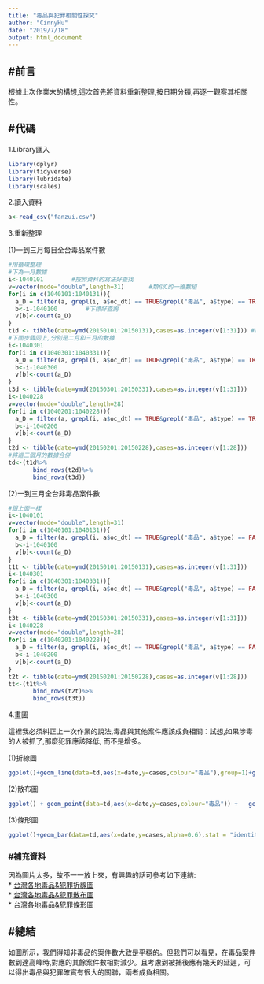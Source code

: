 ```yaml
---
title: "毒品與犯罪相關性探究"
author: "CinnyHu"
date: "2019/7/18"
output: html_document
---
```

## #前言  
根據上次作業末的構想,這次首先將資料重新整理,按日期分類,再逐一觀察其相關性。


## #代碼  
1.Library匯入
```r
library(dplyr)
library(tidyverse)
library(lubridate)
library(scales)
```

2.讀入資料
```r
a<-read_csv("fanzui.csv")
```
3.重新整理  
  
  (1)一到三月每日全台毒品案件數
```r
#用循環整理
#下為一月數據
i<-1040101        #按照資料的寫法好查找
v=vector(mode="double",length=31)       #類似C的一維數組
for(i in c(1040101:1040131)){ 
  a_D = filter(a, grepl(i, a$oc_dt) == TRUE&grepl("毒品", a$type) == TRUE)
  b<-i-1040100        #下標好查詢
  v[b]<-count(a_D)
}
t1d <- tibble(date=ymd(20150101:20150131),cases=as.integer(v[1:31])) #建tibble,日期重建、數量轉為整數為了方便之後畫圖
#下面步驟同上,分別是二月和三月的數據
i<-1040301
for(i in c(1040301:1040331)){ 
  a_D = filter(a, grepl(i, a$oc_dt) == TRUE&grepl("毒品", a$type) == TRUE)
  b<-i-1040300
  v[b]<-count(a_D)
}
t3d <- tibble(date=ymd(20150301:20150331),cases=as.integer(v[1:31]))
i<-1040228
v=vector(mode="double",length=28)
for(i in c(1040201:1040228)){ 
  a_D = filter(a, grepl(i, a$oc_dt) == TRUE&grepl("毒品", a$type) == TRUE)
  b<-i-1040200
  v[b]<-count(a_D)
}
t2d <- tibble(date=ymd(20150201:20150228),cases=as.integer(v[1:28]))
#將這三個月的數據合併
td<-(t1d%>%
       bind_rows(t2d)%>%
       bind_rows(t3d))
```
  (2)一到三月全台非毒品案件數
```r
#跟上面一樣
i<-1040101
v=vector(mode="double",length=31)
for(i in c(1040101:1040131)){ 
  a_D = filter(a, grepl(i, a$oc_dt) == TRUE&grepl("毒品", a$type) == FALSE)
  b<-i-1040100
  v[b]<-count(a_D)
}
t1t <- tibble(date=ymd(20150101:20150131),cases=as.integer(v[1:31]))
i<-1040301
for(i in c(1040301:1040331)){ 
  a_D = filter(a, grepl(i, a$oc_dt) == TRUE&grepl("毒品", a$type) == FALSE)
  b<-i-1040300
  v[b]<-count(a_D)
}
t3t <- tibble(date=ymd(20150301:20150331),cases=as.integer(v[1:31]))
i<-1040228
v=vector(mode="double",length=28)
for(i in c(1040201:1040228)){ 
  a_D = filter(a, grepl(i, a$oc_dt) == TRUE&grepl("毒品", a$type) == FALSE)
  b<-i-1040200
  v[b]<-count(a_D)
}
t2t <- tibble(date=ymd(20150201:20150228),cases=as.integer(v[1:28]))
tt<-(t1t%>%
       bind_rows(t2t)%>%
       bind_rows(t3t))
```
4.畫圖  
  
這裡我必須糾正上一次作業的說法,毒品與其他案件應該成負相關：試想,如果涉毒的人被抓了,那麼犯罪應該降低, 而不是增多。  
  
  (1)折線圖  
```r
ggplot()+geom_line(data=td,aes(x=date,y=cases,colour="毒品"),group=1)+geom_line(data=tt,aes(x=date,y=cases,colour="其餘案件"),group=1)+scale_colour_manual("",values = c("毒品" = hue_pal()(4)[1],"其餘案件" = hue_pal()(4)[3]))+labs(x="",y="案件數",title="104年台灣毒品與案件折線圖")+theme_bw()+theme(panel.border = element_blank())
```
  
  (2)散布圖  
```r
ggplot() + geom_point(data=td,aes(x=date,y=cases,colour="毒品")) +   geom_smooth(data=td,aes(x=date, y=cases,colour="毒品"))+geom_point(data=tt,aes(x=date,y=cases,colour="其餘案件")) +   geom_smooth(data=tt,aes(x=date, y=cases,colour="其餘案件"))+scale_colour_manual("",values = c("毒品" = hue_pal()(4)[1],"其餘案件" = hue_pal()(4)[3]))+labs(title="104年台灣毒品與案件散布圖",x="",y="案件數") +theme_bw()+theme(panel.border = element_blank())

```
  
  (3)條形圖  
```r
ggplot()+geom_bar(data=td,aes(x=date,y=cases,alpha=0.6),stat = "identity",fill =hue_pal()(4)[1], width = 1)+geom_bar(data=tt,aes(x=date,y=cases,alpha=0.6),stat = "identity",fill =hue_pal()(4)[3], width = 1)+labs(title="104年台灣毒品與案件條形圖",x="",y="案件數") +theme_bw()+theme(panel.border = element_blank())
```
  
### #補充資料  
因為圖片太多，故不一一放上來，有興趣的話可參考如下連結:  
* [台灣各地毒品&犯罪折線圖](https://cinnyhu.github.io/Class/Week1/輔助資料/HW2_1_.html)  
* [台灣各地毒品&犯罪散布圖](https://cinnyhu.github.io/Class/Week1/輔助資料/HW2_2_.html)  
* [台灣各地毒品&犯罪條形圖](https://cinnyhu.github.io/Class/Week1/輔助資料/HW2_3_.html)  
  
## #總結
如圖所示，我們得知非毒品的案件數大致是平穩的。但我們可以看見，在毒品案件數到達高峰時,對應的其餘案件數相對減少。且考慮到被捕後應有幾天的延遲，可以得出毒品與犯罪確實有很大的關聯，兩者成負相關。